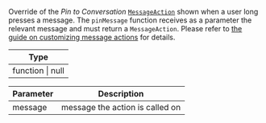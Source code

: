 Override of the _Pin to Conversation_ [`MessageAction`](/reactnative/object-types/message-action) shown when a user long presses a message.
The `pinMessage` function receives as a parameter the relevant message and must return a `MessageAction`.
Please refer to [the guide on customizing message actions](../../../../ui-cookbook/custom-message-actions) for details.

| Type             |
| ---------------- |
| function \| null |

| Parameter | Description                     |
| --------- | ------------------------------- |
| message   | message the action is called on |
